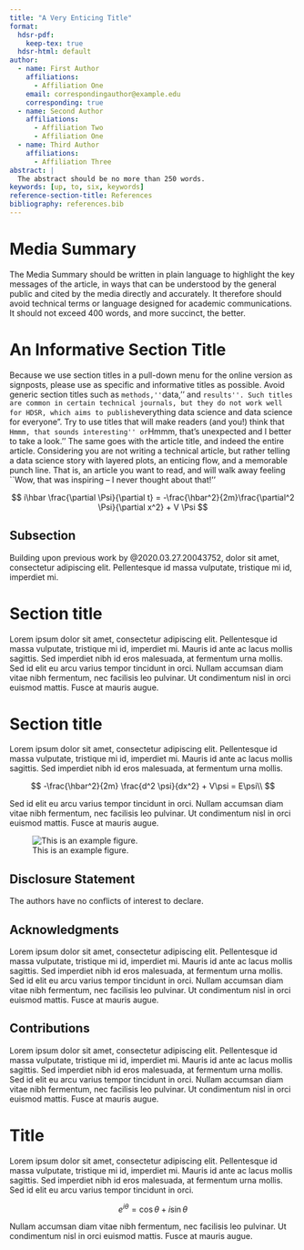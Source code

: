```yaml
---
title: "A Very Enticing Title"
format:
  hdsr-pdf:
    keep-tex: true  
  hdsr-html: default
author:
  - name: First Author
    affiliations:
      - Affiliation One
    email: correspondingauthor@example.edu
    corresponding: true
  - name: Second Author
    affiliations:
      - Affiliation Two
      - Affiliation One
  - name: Third Author
    affiliations:
      - Affiliation Three
abstract: |
  The abstract should be no more than 250 words.
keywords: [up, to, six, keywords]
reference-section-title: References
bibliography: references.bib 
---
```


# Media Summary {.unnumbered}

The Media Summary should be written in plain language to highlight the key messages of the article, in ways that can be understood by the general public and cited by the media directly and accurately. It therefore should avoid technical terms or language designed for academic communications. It should not exceed 400 words, and more succinct, the better.

# An Informative Section Title {#sec-sec1}

Because we use section titles in a pull-down menu for the online version as signposts, please use as specific and informative titles as possible. Avoid generic section titles such as `methods,''`data,'' and `results''. Such titles are common in certain technical journals, but they do not work well for HDSR, which aims to publish`everything data science and data science for everyone". Try to use titles that will make readers (and you!) think that `Hmmm, that sounds interesting'' or`Hmmm, that's unexpected and I better to take a look.'' The same goes with the article title, and indeed the entire article. Considering you are not writing a technical article, but rather telling a data science story with layered plots, an enticing flow, and a memorable punch line. That is, an article you want to read, and will walk away feeling \`\`Wow, that was inspiring -- I never thought about that!''

$$
    i\hbar \frac{\partial \Psi}{\partial t} = -\frac{\hbar^2}{2m}\frac{\partial^2 \Psi}{\partial x^2} + V \Psi
$$

## Subsection

Building upon previous work by @2020.03.27.20043752, dolor sit amet, consectetur adipiscing elit. Pellentesque id massa vulputate, tristique mi id, imperdiet mi.

# Section title

Lorem ipsum dolor sit amet, consectetur adipiscing elit. Pellentesque id massa vulputate, tristique mi id, imperdiet mi. Mauris id ante ac lacus mollis sagittis. Sed imperdiet nibh id eros malesuada, at fermentum urna mollis. Sed id elit eu arcu varius tempor tincidunt in orci. Nullam accumsan diam vitae nibh fermentum, nec facilisis leo pulvinar. Ut condimentum nisl in orci euismod mattis. Fusce at mauris augue.

<!--# Need to add: % These commands need to appear at the point where you want % the first page to end. \restoregeometry \newgeometry{bottom=0.5in} -->

# Section title

Lorem ipsum dolor sit amet, consectetur adipiscing elit. Pellentesque id massa vulputate, tristique mi id, imperdiet mi. Mauris id ante ac lacus mollis sagittis. Sed imperdiet nibh id eros malesuada, at fermentum urna mollis.

$$
-\frac{\hbar^2}{2m} \frac{d^2 \psi}{dx^2} + V\psi = E\psi\\
$$

Sed id elit eu arcu varius tempor tincidunt in orci. Nullam accumsan diam vitae nibh fermentum, nec facilisis leo pulvinar. Ut condimentum nisl in orci euismod mattis. Fusce at mauris augue.

<!--# % 1. When figure position is crucial, use the [H] tag to enforce absolute positioning 2. Image files should be referenced without file extension -->

![This is an example figure.](figs/iris_pairs.png){#fig-my-label}

## Disclosure Statement {.unnumbered}

The authors have no conflicts of interest to declare.

## Acknowledgments {.unnumbered}

Lorem ipsum dolor sit amet, consectetur adipiscing elit. Pellentesque id massa vulputate, tristique mi id, imperdiet mi. Mauris id ante ac lacus mollis sagittis. Sed imperdiet nibh id eros malesuada, at fermentum urna mollis. Sed id elit eu arcu varius tempor tincidunt in orci. Nullam accumsan diam vitae nibh fermentum, nec facilisis leo pulvinar. Ut condimentum nisl in orci euismod mattis. Fusce at mauris augue.

## Contributions {.unnumbered}

Lorem ipsum dolor sit amet, consectetur adipiscing elit. Pellentesque id massa vulputate, tristique mi id, imperdiet mi. Mauris id ante ac lacus mollis sagittis. Sed imperdiet nibh id eros malesuada, at fermentum urna mollis. Sed id elit eu arcu varius tempor tincidunt in orci. Nullam accumsan diam vitae nibh fermentum, nec facilisis leo pulvinar. Ut condimentum nisl in orci euismod mattis. Fusce at mauris augue.

# Title {#sec-appendix-customize-this-label .appendix}

Lorem ipsum dolor sit amet, consectetur adipiscing elit. Pellentesque id massa vulputate, tristique mi id, imperdiet mi. Mauris id ante ac lacus mollis sagittis. Sed imperdiet nibh id eros malesuada, at fermentum urna mollis. Sed id elit eu arcu varius tempor tincidunt in orci.

$$
e^{i\theta} = \cos \theta + i\sin \theta
$$

Nullam accumsan diam vitae nibh fermentum, nec facilisis leo pulvinar. Ut condimentum nisl in orci euismod mattis. Fusce at mauris augue.
